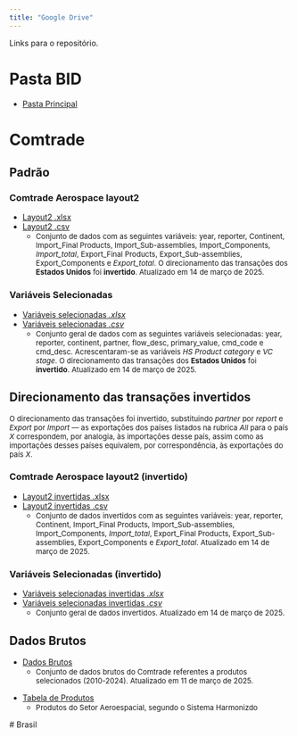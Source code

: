 ```yaml
---
title: "Google Drive"
---
```


Links para o repositório.

# Pasta BID

* <a href="https://drive.google.com/drive/folders/1HuwP5g7SQifTCrrgfhSzAjyBsuhrMyo2?usp=sharing" target="_blank">Pasta Principal</a> 

 <!-- 
* <a href=" " target="_blank"> NOME  </a> 
<font size="2">    
   * </font>
  -->

# Comtrade 

## Padrão 
### Comtrade Aerospace layout2
<!-- Layout2 -->
* <a href="https://docs.google.com/spreadsheets/d/1Uow6BZ98vsTBwlBUSMuSCC_4Lt9GP4ok/edit?usp=sharing&ouid=115921025860185030171&rtpof=true&sd=true" target="_blank"> Layout2 .xlsx  </a>
* <a href="https://drive.google.com/file/d/18lB4iHC7YeWHWB0tPkGMQcrsRxCzzYtY/view?usp=sharing" target="_blank"> Layout2 .csv  </a> 
<font size="2">    
   * Conjunto de dados com as seguintes variáveis: year, reporter, Continent, Import_Final Products, Import_Sub-assemblies, Import_Components, *Import_total*, Export_Final Products, Export_Sub-assemblies, Export_Components e *Export_total*.  O direcionamento das transações  dos **Estados Unidos** foi **invertido**. Atualizado em 14 de março de 2025.   </font>

### Variáveis Selecionadas
<!--Variáveis selecionadas --> 
* <a href="https://docs.google.com/spreadsheets/d/1HzUIO6WeNEy3rT0vGBBdTfiUP3qTelw_/edit?usp=sharing&ouid=115921025860185030171&rtpof=true&sd=true" target="_blank"> Variáveis selecionadas *.xlsx*  </a> 
* <a href="https://drive.google.com/file/d/1AbCCYnnNsurmO24erkzHvKa3MAwzDNEt/view?usp=sharing" target="_blank"> Variáveis selecionadas *.csv*  </a> 
 <font size="2">
  * Conjunto geral de dados com as seguintes variáveis selecionadas: year, reporter, continent, partner, flow_desc, primary_value, cmd_code e cmd_desc.  Acrescentaram-se as variáveis *HS Product category* e *VC stage*. O direcionamento das transações  dos **Estados Unidos** foi **invertido**. Atualizado em 14 de março de 2025. </font>

## Direcionamento das transações invertidos

<font size="2">
O direcionamento das transações foi invertido, substituindo *partner* por *report* e *Export* por *Import* — as exportações dos países listados na rubrica *All* para o país *X* correspondem, por analogia, às importações desse país, assim como as importações desses países equivalem, por correspondência, às exportações do país *X*. </font>

### Comtrade Aerospace layout2 (invertido)


<!-- Layout2 invertidas-->
* <a href="https://docs.google.com/spreadsheets/d/1OE9jCTks1WbcAOtkyaqC1DgBR9x2D-8V/edit?usp=sharing&ouid=115921025860185030171&rtpof=true&sd=true" target="_blank"> Layout2  invertidas .xlsx  </a>
* <a href="https://drive.google.com/file/d/1fFyl6EIWETFjJssi4dnKyHz5HUoUq5YD/view?usp=sharing" target="_blank"> Layout2 invertidas .csv  </a> 
<font size="2">    
   * Conjunto de dados invertidos com as seguintes variáveis: year, reporter, Continent, Import_Final Products, Import_Sub-assemblies, Import_Components, *Import_total*, Export_Final Products, Export_Sub-assemblies, Export_Components e *Export_total*. Atualizado em 14 de março de 2025.   </font>

### Variáveis Selecionadas (invertido)

<!--Variáveis selecionadas invertidas -->  
* <a href="https://docs.google.com/spreadsheets/d/1S4aCKMIaG9SVeRpEVF_YkxjmSNKg14Xd/edit?usp=sharing&ouid=115921025860185030171&rtpof=true&sd=true" target="_blank"> Variáveis selecionadas invertidas *.xlsx*   </a> 
* <a href="https://drive.google.com/file/d/1d1TCifWYgLlx601dxBJmlIfUWAs3GGrk/view?usp=sharing" target="_blank"> Variáveis selecionadas  invertidas *.csv* </a> 
 <font size="2">
  * Conjunto geral de dados invertidos.   Atualizado em 14 de março de 2025. </font>  
 
## Dados Brutos
  
<!-- Dados Brutos -->  
* <a href="https://docs.google.com/spreadsheets/d/1vSJQdnOZQSaVxDfElB6VijEvbHVZcFF8/edit?usp=sharing&ouid=115921025860185030171&rtpof=true&sd=true" target="_blank"> Dados Brutos  </a>  
 <font size="2">
  * Conjunto de dados brutos do Comtrade referentes a produtos selecionados (2010-2024). Atualizado em 11 de março de 2025.  </font> 
  
<!-- Tabela de Produtos -->  
* <a href="https://docs.google.com/spreadsheets/d/10RizlAQk30KUD_zBbpyVKwO-rGgm1zVp/edit?usp=sharing&ouid=115921025860185030171&rtpof=true&sd=true" target="_blank"> Tabela de Produtos  </a>  
 <font size="2">
  * Produtos do Setor Aeroespacial, segundo o Sistema Harmonizdo </font>
 

 # Brasil





  
 <!-- 
* <a href=" " target="_blank"> NOME  </a> 
<font size="2">    
   * </font>
  -->
  
  